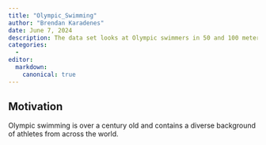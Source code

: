 ```yaml
---
title: "Olympic_Swimming"
author: "Brendan Karadenes"
date: June 7, 2024
description: The data set looks at Olympic swimmers in 50 and 100 meter races from 1912 to 2020.
categories:
  - 
editor:
  markdown: 
    canonical: true
---
```


## Motivation

Olympic swimming is over a century old and contains a diverse background of athletes from across the world.
